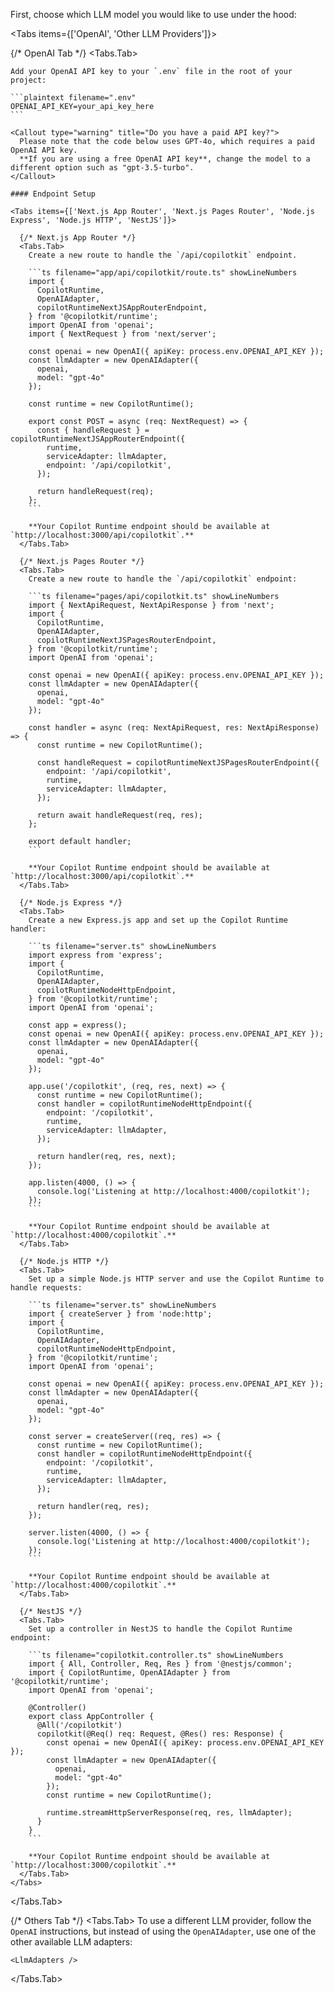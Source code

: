 
First, choose which LLM model you would like to use under the hood:

<Tabs items={['OpenAI', 'Other LLM Providers']}>

  {/* OpenAI Tab */}
  <Tabs.Tab>
  
    Add your OpenAI API key to your `.env` file in the root of your project:

    ```plaintext filename=".env"
    OPENAI_API_KEY=your_api_key_here
    ```

    <Callout type="warning" title="Do you have a paid API key?">
      Please note that the code below uses GPT-4o, which requires a paid OpenAI API key.
      **If you are using a free OpenAI API key**, change the model to a different option such as "gpt-3.5-turbo".
    </Callout>

    #### Endpoint Setup

    <Tabs items={['Next.js App Router', 'Next.js Pages Router', 'Node.js Express', 'Node.js HTTP', 'NestJS']}>

      {/* Next.js App Router */}
      <Tabs.Tab>
        Create a new route to handle the `/api/copilotkit` endpoint.

        ```ts filename="app/api/copilotkit/route.ts" showLineNumbers
        import {
          CopilotRuntime,
          OpenAIAdapter,
          copilotRuntimeNextJSAppRouterEndpoint,
        } from '@copilotkit/runtime';
        import OpenAI from 'openai';
        import { NextRequest } from 'next/server';

        const openai = new OpenAI({ apiKey: process.env.OPENAI_API_KEY });
        const llmAdapter = new OpenAIAdapter({ 
          openai,
          model: "gpt-4o"
        });

        const runtime = new CopilotRuntime();

        export const POST = async (req: NextRequest) => {
          const { handleRequest } = copilotRuntimeNextJSAppRouterEndpoint({
            runtime,
            serviceAdapter: llmAdapter,
            endpoint: '/api/copilotkit',
          });

          return handleRequest(req);
        };
        ```

        **Your Copilot Runtime endpoint should be available at `http://localhost:3000/api/copilotkit`.**
      </Tabs.Tab>

      {/* Next.js Pages Router */}
      <Tabs.Tab>
        Create a new route to handle the `/api/copilotkit` endpoint:

        ```ts filename="pages/api/copilotkit.ts" showLineNumbers
        import { NextApiRequest, NextApiResponse } from 'next';
        import {
          CopilotRuntime,
          OpenAIAdapter,
          copilotRuntimeNextJSPagesRouterEndpoint,
        } from '@copilotkit/runtime';
        import OpenAI from 'openai';

        const openai = new OpenAI({ apiKey: process.env.OPENAI_API_KEY });
        const llmAdapter = new OpenAIAdapter({ 
          openai,
          model: "gpt-4o"
        });

        const handler = async (req: NextApiRequest, res: NextApiResponse) => {
          const runtime = new CopilotRuntime();

          const handleRequest = copilotRuntimeNextJSPagesRouterEndpoint({
            endpoint: '/api/copilotkit',
            runtime,
            serviceAdapter: llmAdapter,
          });

          return await handleRequest(req, res);
        };

        export default handler;
        ```

        **Your Copilot Runtime endpoint should be available at `http://localhost:3000/api/copilotkit`.**
      </Tabs.Tab>

      {/* Node.js Express */}
      <Tabs.Tab>
        Create a new Express.js app and set up the Copilot Runtime handler:

        ```ts filename="server.ts" showLineNumbers
        import express from 'express';
        import {
          CopilotRuntime,
          OpenAIAdapter,
          copilotRuntimeNodeHttpEndpoint,
        } from '@copilotkit/runtime';
        import OpenAI from 'openai';

        const app = express();
        const openai = new OpenAI({ apiKey: process.env.OPENAI_API_KEY });
        const llmAdapter = new OpenAIAdapter({ 
          openai,
          model: "gpt-4o"
        });

        app.use('/copilotkit', (req, res, next) => {
          const runtime = new CopilotRuntime();
          const handler = copilotRuntimeNodeHttpEndpoint({
            endpoint: '/copilotkit',
            runtime,
            serviceAdapter: llmAdapter,
          });

          return handler(req, res, next);
        });

        app.listen(4000, () => {
          console.log('Listening at http://localhost:4000/copilotkit');
        });
        ```

        **Your Copilot Runtime endpoint should be available at `http://localhost:4000/copilotkit`.**
      </Tabs.Tab>

      {/* Node.js HTTP */}
      <Tabs.Tab>
        Set up a simple Node.js HTTP server and use the Copilot Runtime to handle requests:

        ```ts filename="server.ts" showLineNumbers
        import { createServer } from 'node:http';
        import {
          CopilotRuntime,
          OpenAIAdapter,
          copilotRuntimeNodeHttpEndpoint,
        } from '@copilotkit/runtime';
        import OpenAI from 'openai';

        const openai = new OpenAI({ apiKey: process.env.OPENAI_API_KEY });
        const llmAdapter = new OpenAIAdapter({ 
          openai,
          model: "gpt-4o"
        });

        const server = createServer((req, res) => {
          const runtime = new CopilotRuntime();
          const handler = copilotRuntimeNodeHttpEndpoint({
            endpoint: '/copilotkit',
            runtime,
            serviceAdapter: llmAdapter,
          });

          return handler(req, res);
        });

        server.listen(4000, () => {
          console.log('Listening at http://localhost:4000/copilotkit');
        });
        ```

        **Your Copilot Runtime endpoint should be available at `http://localhost:4000/copilotkit`.**
      </Tabs.Tab>

      {/* NestJS */}
      <Tabs.Tab>
        Set up a controller in NestJS to handle the Copilot Runtime endpoint:

        ```ts filename="copilotkit.controller.ts" showLineNumbers
        import { All, Controller, Req, Res } from '@nestjs/common';
        import { CopilotRuntime, OpenAIAdapter } from '@copilotkit/runtime';
        import OpenAI from 'openai';

        @Controller()
        export class AppController {
          @All('/copilotkit')
          copilotkit(@Req() req: Request, @Res() res: Response) {
            const openai = new OpenAI({ apiKey: process.env.OPENAI_API_KEY });
            const llmAdapter = new OpenAIAdapter({ 
              openai,
              model: "gpt-4o"
            });
            const runtime = new CopilotRuntime();

            runtime.streamHttpServerResponse(req, res, llmAdapter);
          }
        }
        ```

        **Your Copilot Runtime endpoint should be available at `http://localhost:3000/copilotkit`.**
      </Tabs.Tab>
    </Tabs>
  </Tabs.Tab>

  {/* Others Tab */}
  <Tabs.Tab>
  To use a different LLM provider, follow the `OpenAI` instructions,  but instead of using the `OpenAIAdapter`, use one of the other available LLM adapters:

    <LlmAdapters />
  </Tabs.Tab>

</Tabs>
